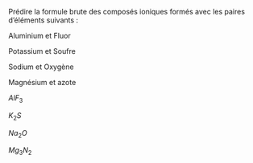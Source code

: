 :::::: {.Exercise data-latex=""}

Prédire la formule brute des composés ioniques formés avec les paires d'éléments suivants :

::: {.multicols data-latex="{4}"}

Aluminium et Fluor

Potassium et Soufre

Sodium et Oxygène

Magnésium et azote

:::

\vspace{\stretch{1}}

::::::

:::::: {.Answer data-latex=""}

::: {.multicols data-latex="{4}"}

$AlF_3$

$K_2S$

$Na_2O$

$Mg_3N_2$

:::

\newpage

::::::
